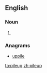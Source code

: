 {{also|pile up|pile-up}}
==English==

===Noun===
{{en-noun}}

# {{alternative spelling of|[[pile-up]]}}

===Anagrams===
* [[uppile#English|uppile]]

[[ta:pileup]]
[[zh:pileup]]